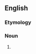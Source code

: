 ==English==

===Etymology===
{{suffix|en|aggrandise|ment}}

===Noun===
{{en-noun|~}}

# {{lb|en|British|rare}} {{alt form|en|aggrandizement}}